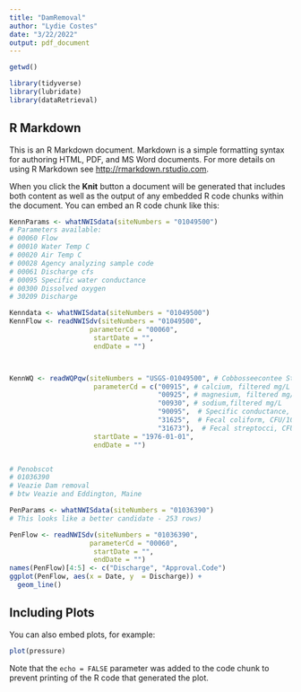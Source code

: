 ```yaml
---
title: "DamRemoval"
author: "Lydie Costes"
date: "3/22/2022"
output: pdf_document
---
```


```r
getwd()

library(tidyverse)
library(lubridate)
library(dataRetrieval)
```

## R Markdown

This is an R Markdown document. Markdown is a simple formatting syntax for authoring HTML, PDF, and MS Word documents. For more details on using R Markdown see <http://rmarkdown.rstudio.com>.

When you click the **Knit** button a document will be generated that includes both content as well as the output of any embedded R code chunks within the document. You can embed an R code chunk like this:

```r
KennParams <- whatNWISdata(siteNumbers = "01049500")
# Parameters available:
# 00060 Flow
# 00010 Water Temp C
# 00020 Air Temp C
# 00028 Agency analyzing sample code
# 00061 Discharge cfs
# 00095 Specific water conductance
# 00300 Dissolved oxygen
# 30209 Discharge

Kenndata <- whatNWISdata(siteNumbers = "01049500")
KennFlow <- readNWISdv(siteNumbers = "01049500",
                    parameterCd = "00060",
                     startDate = "",
                     endDate = "")



KennWQ <- readWQPqw(siteNumbers = "USGS-01049500", # Cobbosseecontee Stream at Gardiner, Maine
                     parameterCd = c("00915", # calcium, filtered mg/L
                                     "00925", # magnesium, filtered mg/L
                                     "00930", # sodium,filtered mg/L
                                     "90095",  # Specific conductance, uS/cm
                                     "31625",  # Fecal coliform, CFU/100 mL
                                     "31673"),  # Fecal streptocci, CFU/100 mL
                     startDate = "1976-01-01",
                     endDate = "")


# Penobscot
# 01036390
# Veazie Dam removal
# btw Veazie and Eddington, Maine

PenParams <- whatNWISdata(siteNumbers = "01036390")
# This looks like a better candidate - 253 rows)

PenFlow <- readNWISdv(siteNumbers = "01036390",
                    parameterCd = "00060",
                     startDate = "",
                     endDate = "")
names(PenFlow)[4:5] <- c("Discharge", "Approval.Code")
ggplot(PenFlow, aes(x = Date, y  = Discharge)) +
  geom_line()

```

## Including Plots

You can also embed plots, for example:

```r
plot(pressure)
```

Note that the `echo = FALSE` parameter was added to the code chunk to prevent printing of the R code that generated the plot.
